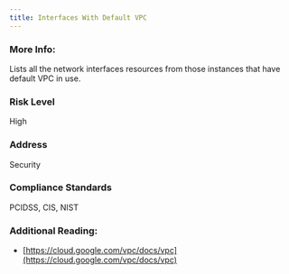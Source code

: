 ```yaml
---
title: Interfaces With Default VPC
---
```


### More Info:

Lists all the network interfaces resources from those instances that have default VPC in use.

### Risk Level

High

### Address

Security

### Compliance Standards

PCIDSS, CIS, NIST

### Additional Reading:

- [https://cloud.google.com/vpc/docs/vpc](https://cloud.google.com/vpc/docs/vpc)
